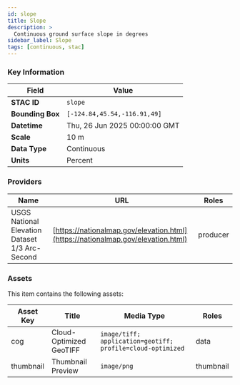 ```yaml
---
id: slope
title: Slope
description: >
  Continuous ground surface slope in degrees
sidebar_label: Slope
tags: [continuous, stac]
---
```



<LayerDemo layerKey="slope" />

### Key Information

| Field            | Value                         |
| ---------------- | ----------------------------- |
| **STAC ID**      | `slope`                       |
| **Bounding Box** | `[-124.84,45.54,-116.91,49]`  |
| **Datetime**     | Thu, 26 Jun 2025 00:00:00 GMT |
| **Scale**        | 10 m                          |
| **Data Type**    | Continuous                    |
| **Units**        | Percent                       |

### Providers

| Name                                           | URL                                                                              | Roles    |
| ---------------------------------------------- | -------------------------------------------------------------------------------- | -------- |
| USGS National Elevation Dataset 1/3 Arc-Second | [https://nationalmap.gov/elevation.html](https://nationalmap.gov/elevation.html) | producer |

### Assets

This item contains the following assets:

| Asset Key | Title                   | Media Type                                                 | Roles     |
| --------- | ----------------------- | ---------------------------------------------------------- | --------- |
| cog       | Cloud-Optimized GeoTIFF | `image/tiff; application=geotiff; profile=cloud-optimized` | data      |
| thumbnail | Thumbnail Preview       | `image/png`                                                | thumbnail |
